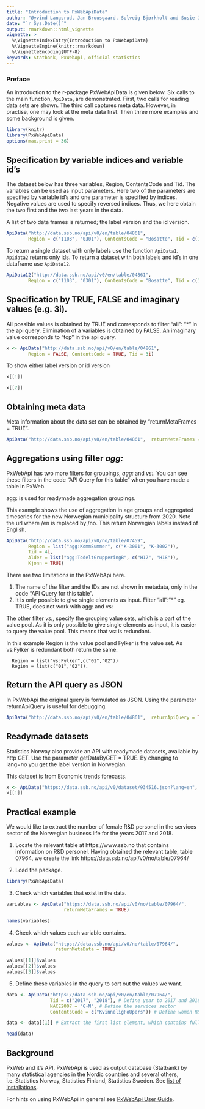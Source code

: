 ---
title: "Introduction to PxWebApiData"
author: "Øyvind Langsrud, Jan Bruusgaard, Solveig Bjørkholt and Susie Jentoft"
date: "`r Sys.Date()`"
output: rmarkdown::html_vignette
vignette: >
  %\VignetteIndexEntry{Introduction to PxWebApiData}
  %\VignetteEngine{knitr::rmarkdown}
  %\VignetteEncoding{UTF-8}
keywords: Statbank, PxWebApi, official statistics
---


### Preface

An introduction to the r-package PxWebApiData is given below.
Six calls to the main function, `ApiData`, are demonstrated.
First, two calls for reading data sets are shown. The third call captures meta data.
However, in practise, one may look at the meta data first.
Then three more examples and some background is given.



```{r include = FALSE}
library(knitr)
library(PxWebApiData)
options(max.print = 36)
```


## Specification by variable indices and  variable id's

The dataset below has three variables, Region, ContentsCode and Tid. The variables can be used as input parameters.
Here two of the parameters are specified by variable id's
and one parameter is specified by indices. Negative values are used to specify reversed indices. Thus, we here obtain the two first and the two last years in the data.

A list of two data frames is returned; the label version and the id version.

```{r eval=TRUE, tidy = FALSE, comment=NA}
ApiData("http://data.ssb.no/api/v0/en/table/04861",
        Region = c("1103", "0301"), ContentsCode = "Bosatte", Tid = c(1, 2, -2, -1))

```
To return a single dataset with only labels use the function `ApiData1`. `Apidata2` returns only ids. To return a dataset with both labels and id's in one dataframe use `ApiData12`.

```{r eval=TRUE, tidy = FALSE, comment=NA}
ApiData12("http://data.ssb.no/api/v0/en/table/04861",
        Region = c("1103", "0301"), ContentsCode = "Bosatte", Tid = c(1, 2, -2, -1))

```


## Specification by TRUE, FALSE and imaginary values (e.g. 3i).

All possible values is obtained by TRUE and corresponds to filter "all": "*" in the api query. Elimination of a variables is obtained by FALSE. An imaginary value corresponds to "top" in the api query.


```{r eval=TRUE, tidy = FALSE, comment=NA}

x <- ApiData("http://data.ssb.no/api/v0/en/table/04861",
        Region = FALSE, ContentsCode = TRUE, Tid = 3i)

```
To show either label version or id version
```{r eval=TRUE, tidy = FALSE, comment=NA}

x[[1]]

x[[2]]
```


## Obtaining meta data

Meta information about the data set can be obtained by "returnMetaFrames = TRUE".


```{r eval=TRUE, tidy = FALSE, comment=NA}
ApiData("http://data.ssb.no/api/v0/en/table/04861",  returnMetaFrames = TRUE)

```

## Aggregations using filter *agg:*
PxWebApi has two more filters for groupings, *agg:* and *vs:*. You can see these filters in the code "API Query for this table" when you have made a table in PxWeb.

agg: is used for readymade aggregation groupings. 

This example shows the use of aggregation in age groups and aggregated timeseries for the new Norwegian municipality structure from 2020. Note the url where /en is replaced by /no. This return Norwegian labels instead of English.

```{r eval=TRUE, tidy = FALSE, comment=NA}
ApiData("http://data.ssb.no/api/v0/no/table/07459",
        Region = list("agg:KommSummer", c("K-3001", "K-3002")),
        Tid = 4i,
        Alder = list("agg:TodeltGrupperingB", c("H17", "H18")),
        Kjonn = TRUE)


```
There are two limitations in the PxWebApi here.

1) The name of the filter and the IDs are not shown in metadata, only in the code "API Query for this table".
2) It is only possible to give single elements as input. Filter "all":"*" eg. TRUE, does not work with agg: and vs:

The other filter *vs:*, specify the grouping value sets, which is a part of the value pool. As it is only possible to give single elements as input, it is easier to query the value pool. This means that vs: is redundant.

In this example Region is the value pool and Fylker is the value set. As vs:Fylker is redundant both return the same:

```
  Region = list("vs:Fylker",c("01","02"))
  Region = list(c("01","02")).

```



## Return the API query as JSON
In PxWebApi the original query is formulated as JSON. Using the parameter returnApiQuery is useful for debugging.

```{r eval=TRUE, tidy = FALSE, comment=NA}
ApiData("http://data.ssb.no/api/v0/en/table/04861",  returnApiQuery = TRUE)

```


## Readymade datasets
Statistics Norway also provide an API with readymade datasets, available by http GET.
Use the parameter getDataByGET = TRUE. By changing to lang=*no* you get the label version in Norwegian.

This dataset is from Economic trends forecasts.

```{r eval=TRUE, comment=NA, tidy=FALSE}
x <- ApiData("https://data.ssb.no/api/v0/dataset/934516.json?lang=en", getDataByGET = TRUE)
x[[1]]

```


## Practical example

We would like to extract the number of female R&D personel in the services sector of the Norwegian business life for the years 2017 and 2018.

1) Locate the relevant table at https://www.ssb.no that contains information on R&D personel. Having obtained the relevant table, table 07964, we create the link  https://data.ssb.no/api/v0/no/table/07964/


2) Load the package.

```{r}

library(PxWebApiData)

```


3) Check which variables that exist in the data.

```{r}

variables <- ApiData("https://data.ssb.no/api/v0/no/table/07964/",
                     returnMetaFrames = TRUE)

names(variables)

```

4) Check which values each variable contains.

```{r}

values <- ApiData("https://data.ssb.no/api/v0/no/table/07964/",
                  returnMetaData = TRUE)

values[[1]]$values
values[[2]]$values
values[[3]]$values

```

5) Define these variables in the query to sort out the values we want.

```{r}

data <- ApiData("https://data.ssb.no/api/v0/en/table/07964/",
                Tid = c("2017", "2018"), # Define year to 2017 and 2018
                NACE2007 = "G-N", # Define the services sector
                ContentsCode = c("KvinneligFoUpers")) # Define women R&D personell

data <- data[[1]] # Extract the first list element, which contains full variable names.

head(data)

```



## Background

PxWeb and it's API, PxWebApi is used as output database (Statbank) by many statistical agencies in the Nordic countries and several others, i.e. Statistics Norway, Statistics Finland, Statistics Sweden. See [list of installations](https://www.scb.se/en/services/statistical-programs-for-px-files/px-web/pxweb-examples/). 

For hints on using PxWebApi in general see [PxWebApi User Guide](https://www.ssb.no/en/api/pxwebapi/_/attachment/inline/3031ae43-a881-4ae6-b4c9-c04e190b1504:df8c31920354e37f30e21be5641df2d93a16ef6c/Api_user_manual.pdf).
